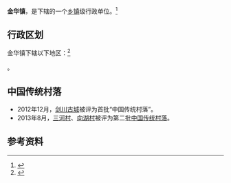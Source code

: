 {{中国乡级行政区|53/29/31/101/000}}

'''金华镇'''，是{{PRC admin/fullname|53/29/31/101/000|3}}下辖的一个[[乡镇|乡镇]]级行政单位。<ref>{{PRC admin/ref sgc|{{PRC admin/parent|53/29/31/101/000}}}}</ref>

== 行政区划 ==

金华镇下辖以下地区：<ref>{{PRC admin/ref sgc|53/29/31/101/000}}</ref>

{{PRC admin/children|53/29/31/101/000}}。

==中国传统村落==
* 2012年12月，[[剑川古城|剑川古城]]被评为首批“中国传统村落”。
* 2013年8月，[[三河村|三河村]]、[[向湖村|向湖村]]被评为第二批[[中国传统村落|中国传统村落]]。

== 参考资料 ==
{{reflist}}

{{行政区划小作品}}
{{PRC admin/navcat|53/29/31/101/000}}